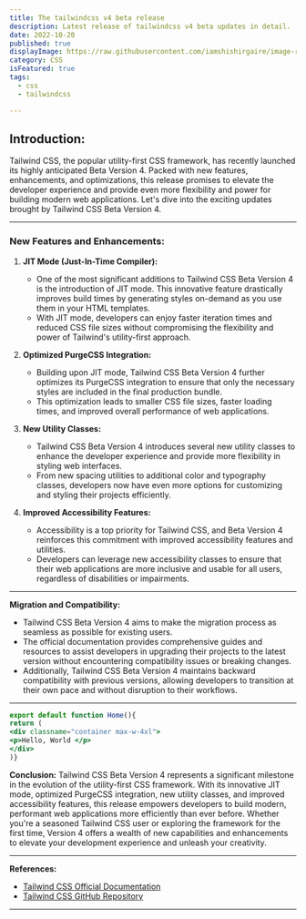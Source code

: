 ```yaml
---
title: The tailwindcss v4 beta release
description: Latest release of tailwindcss v4 beta updates in detail.
date: 2022-10-20
published: true
displayImage: https://raw.githubusercontent.com/iamshishirgaire/image-resources/master/blogs/react.webp
category: CSS
isFeatured: true
tags: 
  - css
  - tailwindcss

---
```


## **Introduction:**
Tailwind CSS, the popular utility-first CSS framework, has recently launched its highly anticipated Beta Version 4. Packed with new features, enhancements, and optimizations, this release promises to elevate the developer experience and provide even more flexibility and power for building modern web applications. Let's dive into the exciting updates brought by Tailwind CSS Beta Version 4.

---

### **New Features and Enhancements:**

1. **JIT Mode (Just-In-Time Compiler):**
   - One of the most significant additions to Tailwind CSS Beta Version 4 is the introduction of JIT mode. This innovative feature drastically improves build times by generating styles on-demand as you use them in your HTML templates.
   - With JIT mode, developers can enjoy faster iteration times and reduced CSS file sizes without compromising the flexibility and power of Tailwind's utility-first approach.

2. **Optimized PurgeCSS Integration:**
   - Building upon JIT mode, Tailwind CSS Beta Version 4 further optimizes its PurgeCSS integration to ensure that only the necessary styles are included in the final production bundle.
   - This optimization leads to smaller CSS file sizes, faster loading times, and improved overall performance of web applications.

3. **New Utility Classes:**
   - Tailwind CSS Beta Version 4 introduces several new utility classes to enhance the developer experience and provide more flexibility in styling web interfaces.
   - From new spacing utilities to additional color and typography classes, developers now have even more options for customizing and styling their projects efficiently.

4. **Improved Accessibility Features:**
   - Accessibility is a top priority for Tailwind CSS, and Beta Version 4 reinforces this commitment with improved accessibility features and utilities.
   - Developers can leverage new accessibility classes to ensure that their web applications are more inclusive and usable for all users, regardless of disabilities or impairments.

---

**Migration and Compatibility:**

- Tailwind CSS Beta Version 4 aims to make the migration process as seamless as possible for existing users.
- The official documentation provides comprehensive guides and resources to assist developers in upgrading their projects to the latest version without encountering compatibility issues or breaking changes.
- Additionally, Tailwind CSS Beta Version 4 maintains backward compatibility with previous versions, allowing developers to transition at their own pace and without disruption to their workflows.

---
 <Callout variant="destructive" title="Beta Version" description="Highly unstable not recommended in production."/>

```jsx
export default function Home(){
return (
<div classname="container max-w-4xl">
<p>Hello, World </p>
</div>
)}
```
**Conclusion:**
Tailwind CSS Beta Version 4 represents a significant milestone in the evolution of the utility-first CSS framework. With its innovative JIT mode, optimized PurgeCSS integration, new utility classes, and improved accessibility features, this release empowers developers to build modern, performant web applications more efficiently than ever before. Whether you're a seasoned Tailwind CSS user or exploring the framework for the first time, Version 4 offers a wealth of new capabilities and enhancements to elevate your development experience and unleash your creativity.

--- 

**References:**
- [Tailwind CSS Official Documentation](https://tailwindcss.com/docs)
- [Tailwind CSS GitHub Repository](https://github.com/tailwindlabs/tailwindcss)

---

